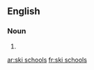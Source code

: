 ==English==

===Noun===
{{head|en|noun plural form}}

# {{plural of|ski school|lang=en}}

[[ar:ski schools]]
[[fr:ski schools]]